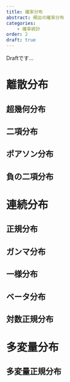 ```yaml
---
title: 確率分布
abstract: 頻出の確率分布
categories:
    - 確率統計
order: 2
draft: true
---
```


Draftです…

# 離散分布

## 超幾何分布

## 二項分布

## ポアソン分布

## 負の二項分布

# 連続分布

## 正規分布

## ガンマ分布

## 一様分布

## ベータ分布

## 対数正規分布

# 多変量分布

## 多変量正規分布